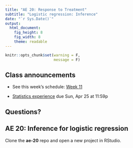 ```yaml
---
title: "AE 20: Response to Treatment"
subtitle: "Logistic regression: Inference"
date: "`r Sys.Date()`"
output: 
  html_document: 
    fig_height: 8
    fig_width: 8
    theme: readable
---
```


```r
knitr::opts_chunk$set(warning = F, 
                      message = F)
```

## Class announcements

- See this week's schedule: [Week 11](https://sta210-sp21.netlify.app/schedule/week-11/)

- [Statistics experience](https://sta210-sp21.netlify.app/hw/stats-experience.html) due Sun, Apr 25 at 11:59p 

## Questions? 

## AE 20: Inference for logistic regression

Clone the **ae-20** repo and open a new project in RStudio.




